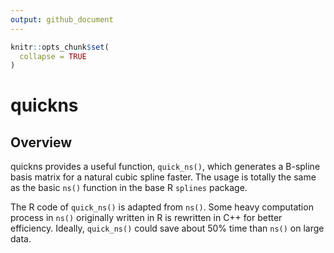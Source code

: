 ```yaml
---
output: github_document
---
```


<!-- README.md is generated from README.Rmd. Please edit that file -->

```r
knitr::opts_chunk$set(
  collapse = TRUE
)
```

# quickns

## Overview

quickns provides a useful function, `quick_ns()`, which generates a B-spline basis matrix for a natural cubic spline faster. The usage is totally the same as the basic `ns()` function in the base R `splines` package.

The R code of `quick_ns()` is adapted from `ns()`. Some heavy computation process in `ns()` originally written in R is rewritten in C++ for better efficiency. Ideally, `quick_ns()` could save about 50% time than `ns()` on large data.
